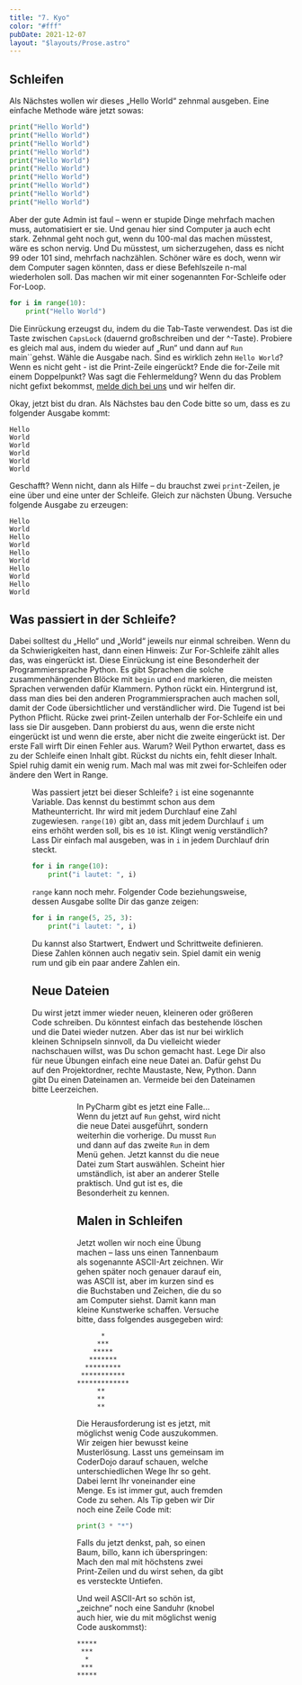 ```yaml
---
title: "7. Kyo"
color: "#fff"
pubDate: 2021-12-07
layout: "$layouts/Prose.astro"
---
```



## Schleifen

Als Nächstes wollen wir dieses „Hello World“ zehnmal ausgeben. Eine einfache Methode wäre jetzt sowas:

```python
print("Hello World")
print("Hello World")
print("Hello World")
print("Hello World")
print("Hello World")
print("Hello World")
print("Hello World")
print("Hello World")
print("Hello World")
print("Hello World")
```

Aber der gute Admin ist faul – wenn er stupide Dinge mehrfach machen muss, automatisiert er sie. Und genau hier sind
Computer ja auch echt stark. Zehnmal geht noch gut, wenn du 100-mal das machen müsstest, wäre es schon nervig. Und Du
müsstest, um sicherzugehen, dass es nicht 99 oder 101 sind, mehrfach nachzählen. Schöner wäre es doch, wenn wir dem
Computer sagen könnten, dass er diese Befehlszeile n-mal wiederholen soll. Das machen wir mit einer sogenannten
For-Schleife oder For-Loop.

```python
for i in range(10):
    print("Hello World")
```

Die Einrückung erzeugst du, indem du die Tab-Taste verwendest. Das ist die Taste zwischen `CapsLock` (dauernd
großschreiben und der \^-Taste). Probiere es gleich mal aus, indem du wieder auf „Run“ und dann auf
`Run `main``gehst. Wähle die Ausgabe nach. Sind es wirklich zehn `Hello World`? Wenn es nicht geht - ist die Print-Zeile
eingerückt? Ende die for-Zeile mit einem Doppelpunkt? Was sagt die Fehlermeldung? Wenn du das Problem nicht gefixt
bekommst, [melde dich bei uns](https://matrix.to/#/#coderdojo:matrix.cyber4edu.org) und wir helfen dir.

Okay, jetzt bist du dran. Als Nächstes bau den Code bitte so um, dass es zu folgender Ausgabe kommt:

```
Hello
World
World
World
World
World
```

Geschafft? Wenn nicht, dann als Hilfe – du brauchst zwei `print`-Zeilen, je eine über und eine unter der Schleife.
Gleich zur nächsten Übung. Versuche folgende Ausgabe zu erzeugen:

```
Hello
World
Hello
World
Hello
World
Hello
World
Hello
World
```

## Was passiert in der Schleife?

Dabei solltest du „Hello“ und „World“ jeweils nur einmal schreiben. Wenn du da Schwierigkeiten hast, dann einen Hinweis:
Zur For-Schleife zählt alles das, was eingerückt ist. Diese Einrückung ist eine Besonderheit der Programmiersprache
Python. Es gibt Sprachen die solche zusammenhängenden Blöcke mit `begin` und `end` markieren, die meisten Sprachen
verwenden dafür Klammern. Python rückt ein. Hintergrund ist, dass man dies bei den anderen Programmiersprachen auch
machen soll, damit der Code übersichtlicher und verständlicher wird. Die Tugend ist bei Python Pflicht. Rücke zwei
print-Zeilen unterhalb der For-Schleife ein und lass sie Dir ausgeben. Dann probierst du aus, wenn die erste nicht
eingerückt ist und wenn die erste, aber nicht die zweite eingerückt ist. Der erste Fall wirft Dir einen Fehler aus.
Warum? Weil Python erwartet, dass es zu der Schleife einen Inhalt gibt. Rückst du nichts ein, fehlt dieser Inhalt. Spiel
ruhig damit ein wenig rum. Mach mal was mit zwei for-Schleifen oder ändere den Wert in Range.

<Figure
  src="/images/kyo-7/Tie_shoelace.png"
  alt="Schleifen für Schuhe..."
  float="left"
/>

Was passiert jetzt bei dieser Schleife? `i` ist eine sogenannte Variable. Das kennst du bestimmt schon aus dem
Matheunterricht. Ihr wird mit jedem Durchlauf eine Zahl zugewiesen. `range(10)` gibt an, dass mit jedem Durchlauf `i` um
eins erhöht werden soll, bis es `10` ist. Klingt wenig verständlich? Lass Dir einfach mal ausgeben, was in `i` in jedem
Durchlauf drin steckt.

```python
for i in range(10):
    print("i lautet: ", i)
```

`range` kann noch mehr. Folgender Code beziehungsweise, dessen Ausgabe sollte Dir das ganze zeigen:

```python
for i in range(5, 25, 3):
    print("i lautet: ", i)
```

Du kannst also Startwert, Endwert und Schrittweite definieren. Diese Zahlen können auch negativ sein. Spiel damit ein
wenig rum und gib ein paar andere Zahlen ein.

## Neue Dateien

Du wirst jetzt immer wieder neuen, kleineren oder größeren Code schreiben. Du könntest einfach das bestehende löschen
und die Datei wieder nutzen. Aber das ist nur bei wirklich kleinen Schnipseln sinnvoll, da Du vielleicht wieder
nachschauen willst, was Du schon gemacht hast. Lege Dir also für neue Übungen einfach eine neue Datei an. Dafür gehst Du
auf den Projektordner, rechte Maustaste, New, Python. Dann gibt Du einen Dateinamen an. Vermeide bei den Dateinamen
bitte Leerzeichen.

<Figure src="/images/kyo-7/8-1-Pycharm-6.png" alt="Pycharm - new file" />

<Figure src="/images/kyo-7/8-1-Pycharm-7.png" alt="Pycharm - new file" />

In PyCharm gibt es jetzt eine Falle... Wenn du jetzt auf `Run` gehst, wird nicht die neue Datei ausgeführt, sondern
weiterhin die vorherige. Du musst `Run` und dann auf das zweite `Run` in dem Menü gehen. Jetzt kannst du die neue Datei
zum Start auswählen. Scheint hier umständlich, ist aber an anderer Stelle praktisch. Und gut ist es, die Besonderheit zu
kennen.

## Malen in Schleifen

Jetzt wollen wir noch eine Übung machen – lass uns einen Tannenbaum als sogenannte ASCII-Art zeichnen. Wir gehen später
noch genauer darauf ein, was ASCII ist, aber im kurzen sind es die Buchstaben und Zeichen, die du so am Computer siehst.
Damit kann man kleine Kunstwerke schaffen. Versuche bitte, dass folgendes ausgegeben wird:

```
      *
     ***
    *****
   *******
  *********
 ***********
*************
     **
     **
     **
```

Die Herausforderung ist es jetzt, mit möglichst wenig Code auszukommen. Wir zeigen hier bewusst keine Musterlösung.
Lasst uns gemeinsam im CoderDojo darauf schauen, welche unterschiedlichen Wege Ihr so geht. Dabei lernt Ihr voneinander
eine Menge. Es ist immer gut, auch fremden Code zu sehen. Als Tip geben wir Dir noch eine Zeile Code mit:

```python
print(3 * "*")
```

Falls du jetzt denkst, pah, so einen Baum, billo, kann ich überspringen: Mach den mal mit höchstens zwei Print-Zeilen
und du wirst sehen, da gibt es versteckte Untiefen.

Und weil ASCII-Art so schön ist, „zeichne“ noch eine Sanduhr (knobel auch hier, wie du mit möglichst wenig Code
auskommst):

```
*****
 ***
  *
 ***
*****
```
